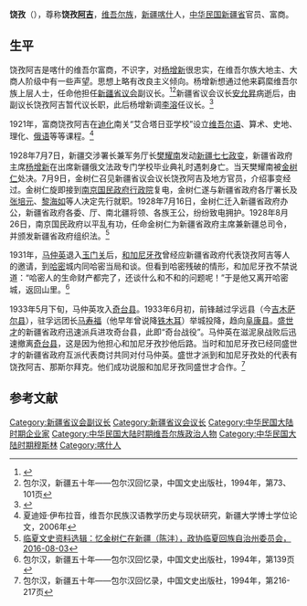 '''饶孜'''（{{bd|？||？|}}），尊称'''饶孜[[哈吉|阿吉]]'''，[[维吾尔族|维吾尔族]]，[[新疆|新疆]][[喀什|喀什]]人，[[中华民国|中华民国]][[新疆省_(中華民國)|新疆省]]官员、富商。

==生平==

饶孜阿吉是喀什的维吾尔富商，不识字，对[[杨增新|杨增新]]很忠实，在维吾尔族大地主、大商人阶级中有一些声望。思想上略有改良主义倾向。杨增新想通过他来羁縻维吾尔族上层人士，任命他担任[[新疆省议会|新疆省议会]]副议长。<ref>{{Cite web |url=http://help.3g.163.com/16/0707/10/BRC6QEAO00964JT6.html |title=另一桩"七七事变"：新疆王易帜惨遭刺杀，网易，2016-07-07 |access-date=2016-09-02 |archive-url=https://web.archive.org/web/20160913103315/http://help.3g.163.com/16/0707/10/BRC6QEAO00964JT6.html |archive-date=2016-09-13 |dead-url=yes }}</ref><ref name=qss>包尔汉，新疆五十年——包尔汉回忆录，中国文史出版社，1994年，第73、101页</ref>新疆省议会议长[[安允昇|安允昇]]病逝后，由副议长饶孜阿吉暂代议长职，此后杨增新调[[李溶_(新疆省长)|李溶]]任议长。<ref>{{Cite web |url=http://xj.ts.cn/2014-04/24/content_9592267.htm |title=李溶在新疆民国史中的象征意义，天山网，2014-04-24 |access-date=2016-09-02 |archive-url=https://web.archive.org/web/20160913092703/http://xj.ts.cn/2014-04/24/content_9592267.htm |archive-date=2016-09-13 |dead-url=yes }}</ref>

1921年，富商饶孜阿吉在[[迪化|迪化]]南关“艾合塔日亚学校”设立[[维吾尔语|维吾尔语]]、算术、史地、理化、[[俄语|俄语]]等等课程。<ref>夏迪娅·伊布拉音，维吾尔民族汉语教学历史与现状研究，新疆大学博士学位论文，2006年</ref>

1928年7月7日，新疆交涉署长兼军务厅长[[樊耀南|樊耀南]]发动[[新疆七七政变|新疆七七政变]]，新疆省政府主席[[杨增新|杨增新]]在出席新疆俄文法政专门学校毕业典礼时遇刺身亡。当天樊耀南被[[金树仁|金树仁]]处决。7月9日，金树仁召见新疆省议会议长饶孜阿吉及地方官员，介绍事变经过。金树仁旋即接到[[南京国民政府|南京国民政府]][[行政院|行政院]]复电，金树仁遂与新疆省政府各厅署长及[[张培元|张培元]]、[[黎海如|黎海如]]等人决定先行就职。1928年7月16日，金树仁迁入新疆省政府办公，新疆省政府各委、厅、南北疆将领、各族王公，纷纷致电拥护。1928年8月26日，南京国民政府以平乱有功，任命金树仁为新疆省政府主席兼新疆总司令，并颁发新疆省政府组织法。<ref>[http://www.lxzzx.gov.cn/show.asp?id=135 临夏文史资料选辑：忆金树仁在新疆（陈沣），政协临夏回族自治州委员会，2016-08-03]{{dead link|date=2018年5月 |bot=InternetArchiveBot |fix-attempted=yes }}</ref>

1931年，[[马仲英|马仲英]]退入[[玉门关|玉门关]]后，[[和加尼牙孜|和加尼牙孜]]曾经应新疆省政府代表饶孜阿吉等人的邀请，到[[哈密|哈密]]城内同哈密当局和谈。但看到哈密残破的情形，和加尼牙孜不禁说道：“哈密人的生命财产都完了，还谈什么和不和的问题呢！”于是他又离开哈密城，返回山里。<ref>包尔汉，新疆五十年——包尔汉回忆录，中国文史出版社，1994年，第139页</ref>

1933年5月下旬，马仲英攻入[[奇台县|奇台县]]。1933年6月初，前锋越过孚远县（今[[吉木萨尔县|吉木萨尔县]]），驻孚远团长[[马寿福|马寿福]]（他早年曾说降[[铁木耳_(1913年卒)|铁木耳]]）举城投降，趋向[[阜康县|阜康县]]。[[盛世才|盛世才]]的新疆省政府迅速派兵进攻奇台县，此即“奇台战役”。马仲英在滋泥泉战败后迅速撤离[[奇台县|奇台县]]，这是因为他担心和加尼牙孜抄他后路。当时和加尼牙孜已经同盛世才的新疆省政府互派代表商讨共同对付马仲英。盛世才派到和加尼牙孜处的代表有饶孜阿吉、那斯尔拜克。他们成功说服和加尼牙孜同盛世才合作。<ref>包尔汉，新疆五十年——包尔汉回忆录，中国文史出版社，1994年，第216-217页</ref>

==参考文献==
{{reflist}}

[[Category:新疆省议会副议长|Category:新疆省议会副议长]]
[[Category:新疆省议会议长|Category:新疆省议会议长]]
[[Category:中华民国大陆时期企业家|Category:中华民国大陆时期企业家]]
[[Category:中华民国大陆时期维吾尔族政治人物|Category:中华民国大陆时期维吾尔族政治人物]]
[[Category:中华民国大陆时期穆斯林|Category:中华民国大陆时期穆斯林]]
[[Category:喀什人|Category:喀什人]]
